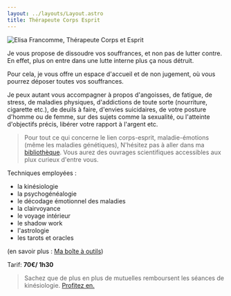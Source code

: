 ```yaml
---
layout: ../layouts/Layout.astro
title: Thérapeute Corps Esprit
---
```


<Image src={elisa} alt="Elisa Francomme, Thérapeute Corps et Esprit" class="md:float-right not-prose mx-auto rounded md:ml-8" />

Je vous propose de dissoudre vos souffrances, et non pas de lutter contre. En effet, plus on entre dans une lutte interne plus ça nous détruit.

Pour cela, je vous offre un espace d'accueil et de non jugement, où vous pourrez déposer toutes vos souffrances.

Je peux autant vous accompagner à propos d'angoisses, de fatigue, de stress, de maladies physiques, d'addictions de toute sorte (nourriture, cigarette etc.), de deuils à faire, d'envies suicidaires, de votre posture d'homme ou de femme, sur des sujets comme la sexualité, ou l'atteinte d'objectifs précis, libérer votre rapport à l'argent etc.

> Pour tout ce qui concerne le lien corps-esprit, maladie-émotions (même les maladies génétiques),
> N'hésitez pas à aller dans ma [bibliothèque](/bibliotheque#page-title).
> Vous aurez des ouvrages scientifiques accessibles aux plux curieux d'entre vous.

Techniques employées :

- la kinésiologie
- la psychogénéalogie
- le décodage émotionnel des maladies
- la clairvoyance
- le voyage intérieur
- le shadow work
- l'astrologie
- les tarots et oracles

(en savoir plus : [Ma boîte à outils](/boite-a-outils#page-title))

Tarif: **70€/ 1h30**

> Sachez que de plus en plus de mutuelles remboursent les séances de kinésiologie.
> [Profitez en.](/remboursement#page-title)
